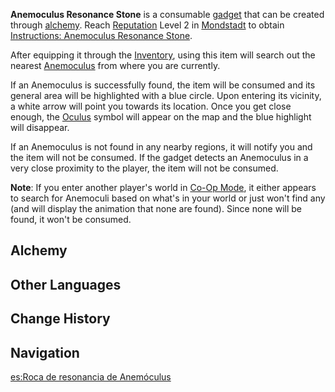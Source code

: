 {{Item Infobox
|id           = 220001
|image        = Item Anemoculus Resonance Stone.png
|type         = Consumables
|group        = Oculus Resonance Stones
|invCategory  = Gadgets
|rarity       = 3
|effect       = A stone that can be used in [[Mondstadt]] to search for nearby [[Anemoculi]].
|description  = This man-made stone plate possesses a certain characteristic similar to that of the Anemo [[Statues of The Seven]], giving it the power to resonate with [[Anemoculi]]. [[Oculus Resonance Stone]]s are crude imitations of the [[Statues of The Seven]] constructed by the ancients. But it is precisely this crudeness that makes them crave the power of elemental oculi, thus providing devout worshippers and adventurers alike a prime opportunity to collect [[oculi]].
|source1      = Reach [[Reputation]] Level 2 in [[Mondstadt]]
|reusable     = No
|usage        = Quick Use
|memento      = No
}}
{{Description|This man-made stone plate possesses a certain characteristic similar to that of the [[Anemo]] [[Statues of The Seven]], giving it the power to resonate with [[Anemoculi]]. [[Oculus Resonance Stone]]s are crude imitations of the [[Statues of The Seven]] constructed by the ancients. Some think that it is the very crudeness of such stones that makes them seek out the power of elemental [[oculi]] - their crudeness makes them crave the power of the statues in the hope that they might replace them.}}
'''Anemoculus Resonance Stone''' is a consumable [[gadget]] that can be created through [[alchemy]]. Reach [[Reputation]] Level 2 in [[Mondstadt]] to obtain [[Instructions: Anemoculus Resonance Stone]].

After equipping it through the [[Inventory]], using this item will search out the nearest [[Anemoculus]] from where you are currently.

If an Anemoculus is successfully found, the item will be consumed and its general area will be highlighted with a blue circle. Upon entering its vicinity, a white arrow will point you towards its location. Once you get close enough, the [[Oculus]] symbol will appear on the map and the blue highlight will disappear.

If an Anemoculus is not found in any nearby regions, it will notify you and the item will not be consumed. If the gadget detects an Anemoculus in a very close proximity to the player, the item will not be consumed.

'''Note''': If you enter another player's world in [[Co-Op Mode]], it either appears to search for Anemoculi based on what's in your world or just won't find any (and will display the animation that none are found). Since none will be found, it won't be consumed.

==Alchemy==
{{Recipe
|type = Crafting
|Dandelion Seed = 5
|Cecilia = 5
|Crystal Chunk = 1
|Mora = 500
|sort = Dandelion Seed,Cecilia,Crystal Chunk,Mora
}}

==Other Languages==
{{Other Languages
|en      = Anemoculus Resonance Stone
|zhs     = 风神瞳共鸣石
|zhs_rm  = Fēngshén-tóng Gòngmíng Shí
|zht     = 風神瞳共鳴石
|zht_rm  = Fēngshén-tóng Gòngmíng Shí
|zh_tl   = Anemoculus Resonance Stone
|ja      = 風神の瞳の共鳴石
|ja_rm   = Fuujin no Hitomi no Kyoumeiseki
|ja_tl   = Anemoculus Resonance Stone
|ko      = 바람 {{tt|신|神}}의 눈{{tt|동자|瞳子}} {{tt|공명석|共鳴石}}
|ko_rm   = Baram Sin-ui Nundongja Gongmyeongseok
|ko_tl   = Wind God's Pupil Resonance Stone
|es      = Roca de resonancia de anemóculus
|es_tl   = Anemoculus Resonance Stone
|fr      = Pierre de résonance Anémoculus
|fr_tl   = Anemoculus Resonance Stone
|ru      = Камень эха анемокула
|ru_tl   = 
|th      = Anemoculus Resonance Stone
|vi      = Đá Cộng Hưởng Phong Thần Đồng
|vi_tl   = 
|de      = Anemoculus-Resonanzstein
|de_tl   = Anemoculus Resonance Stone
|id      = Anemoculus Resonance Stone
|pt      = Pedra de Ressonância de Anemoculus
|pt_tl   = Anemoculus Resonance Stone
}}

==Change History==
{{Change History|1.1}}

==Navigation==
{{Gadget Navbox}}

[[es:Roca de resonancia de Anemóculus]]